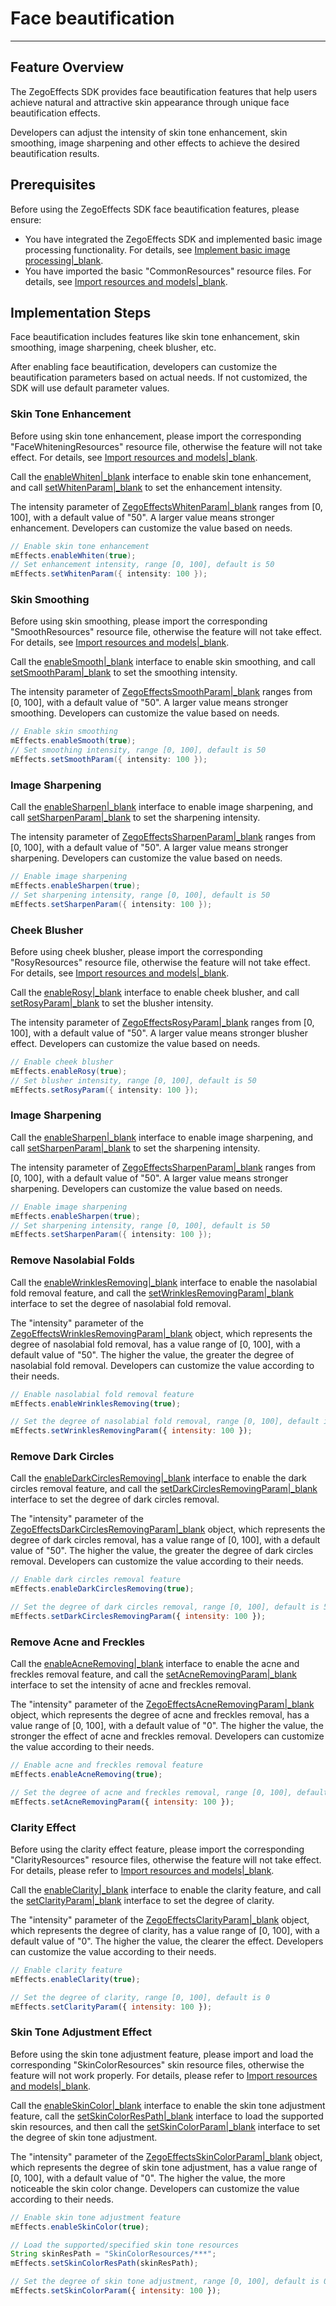 # Face beautification

- - -

## Feature Overview

The ZegoEffects SDK provides face beautification features that help users achieve natural and attractive skin appearance through unique face beautification effects.

Developers can adjust the intensity of skin tone enhancement, skin smoothing, image sharpening and other effects to achieve the desired beautification results.

## Prerequisites

Before using the ZegoEffects SDK face beautification features, please ensure:

- You have integrated the ZegoEffects SDK and implemented basic image processing functionality. For details, see [Implement basic image processing|_blank](!Quick_Starts/Solution_Implementation).
- You have imported the basic "CommonResources" resource files. For details, see [Import resources and models|_blank](!Quick_Starts/Import_Resources).

## Implementation Steps

Face beautification includes features like skin tone enhancement, skin smoothing, image sharpening, cheek blusher, etc.

After enabling face beautification, developers can customize the beautification parameters based on actual needs. If not customized, the SDK will use default parameter values.

### Skin Tone Enhancement 

<div class = 'mk-warning'>

Before using skin tone enhancement, please import the corresponding "FaceWhiteningResources" resource file, otherwise the feature will not take effect. For details, see [Import resources and models|_blank](!Quick_Starts/Import_Resources).
</div>

Call the [enableWhiten|_blank](@enableWhiten) interface to enable skin tone enhancement, and call [setWhitenParam|_blank](@setWhitenParam) to set the enhancement intensity.

The intensity parameter of [ZegoEffectsWhitenParam|_blank](@-ZegoEffectsWhitenParam) ranges from [0, 100], with a default value of "50". A larger value means stronger enhancement. Developers can customize the value based on needs.

```java
// Enable skin tone enhancement
mEffects.enableWhiten(true);
// Set enhancement intensity, range [0, 100], default is 50
mEffects.setWhitenParam({ intensity: 100 });
```

### Skin Smoothing

<div class = 'mk-warning'>

Before using skin smoothing, please import the corresponding "SmoothResources" resource file, otherwise the feature will not take effect. For details, see [Import resources and models\|_blank](!Quick_Starts/Import_Resources).
</div>


Call the [enableSmooth\|_blank](@enableSmooth) interface to enable skin smoothing, and call [setSmoothParam\|_blank](@setSmoothParam) to set the smoothing intensity.  

The intensity parameter of [ZegoEffectsSmoothParam\|_blank](@-ZegoEffectsSmoothParam) ranges from [0, 100], with a default value of "50". A larger value means stronger smoothing. Developers can customize the value based on needs.

```java
// Enable skin smoothing
mEffects.enableSmooth(true);
// Set smoothing intensity, range [0, 100], default is 50
mEffects.setSmoothParam({ intensity: 100 });
```

### Image Sharpening

Call the [enableSharpen\|_blank](@enableSharpen) interface to enable image sharpening, and call [setSharpenParam\|_blank](@setSharpenParam) to set the sharpening intensity.  

The intensity parameter of [ZegoEffectsSharpenParam\|_blank](@-ZegoEffectsSharpenParam) ranges from [0, 100], with a default value of "50". A larger value means stronger sharpening. Developers can customize the value based on needs.

```java
// Enable image sharpening
mEffects.enableSharpen(true);
// Set sharpening intensity, range [0, 100], default is 50
mEffects.setSharpenParam({ intensity: 100 });
```

### Cheek Blusher

<div class = 'mk-warning'>

Before using cheek blusher, please import the corresponding "RosyResources" resource file, otherwise the feature will not take effect. For details, see [Import resources and models\|_blank](!Quick_Starts/Import_Resources).
</div>


Call the [enableRosy\|_blank](@enableRosy) interface to enable cheek blusher, and call [setRosyParam\|_blank](@setRosyParam) to set the blusher intensity.  

The intensity parameter of [ZegoEffectsRosyParam\|_blank](@-ZegoEffectsRosyParam) ranges from [0, 100], with a default value of "50". A larger value means stronger blusher effect. Developers can customize the value based on needs.

```java
// Enable cheek blusher
mEffects.enableRosy(true);
// Set blusher intensity, range [0, 100], default is 50
mEffects.setRosyParam({ intensity: 100 });
```

### Image Sharpening

Call the [enableSharpen\|_blank](@enableSharpen) interface to enable image sharpening, and call [setSharpenParam\|_blank](@setSharpenParam) to set the sharpening intensity.  

The intensity parameter of [ZegoEffectsSharpenParam\|_blank](@-ZegoEffectsSharpenParam) ranges from [0, 100], with a default value of "50". A larger value means stronger sharpening. Developers can customize the value based on needs.

```java
// Enable image sharpening
mEffects.enableSharpen(true);
// Set sharpening intensity, range [0, 100], default is 50
mEffects.setSharpenParam({ intensity: 100 });
```

### Remove Nasolabial Folds

Call the [enableWrinklesRemoving|_blank](@enableWrinklesRemoving) interface to enable the nasolabial fold removal feature, and call the [setWrinklesRemovingParam|_blank](@setWrinklesRemovingParam) interface to set the degree of nasolabial fold removal.

The "intensity" parameter of the [ZegoEffectsWrinklesRemovingParam|_blank](@-ZegoEffectsWrinklesRemovingParam) object, which represents the degree of nasolabial fold removal, has a value range of [0, 100], with a default value of "50". The higher the value, the greater the degree of nasolabial fold removal. Developers can customize the value according to their needs.

```js
// Enable nasolabial fold removal feature
mEffects.enableWrinklesRemoving(true);

// Set the degree of nasolabial fold removal, range [0, 100], default is 50
mEffects.setWrinklesRemovingParam({ intensity: 100 });
```


### Remove Dark Circles

Call the [enableDarkCirclesRemoving|_blank](@enableDarkCirclesRemoving) interface to enable the dark circles removal feature, and call the [setDarkCirclesRemovingParam|_blank](@setDarkCirclesRemovingParam) interface to set the degree of dark circles removal.

The "intensity" parameter of the [ZegoEffectsDarkCirclesRemovingParam|_blank](@-ZegoEffectsDarkCirclesRemovingParam) object, which represents the degree of dark circles removal, has a value range of [0, 100], with a default value of "50". The higher the value, the greater the degree of dark circles removal. Developers can customize the value according to their needs.

```js
// Enable dark circles removal feature
mEffects.enableDarkCirclesRemoving(true);

// Set the degree of dark circles removal, range [0, 100], default is 50
mEffects.setDarkCirclesRemovingParam({ intensity: 100 });
```

### Remove Acne and Freckles

Call the [enableAcneRemoving|_blank](@enableAcneRemoving) interface to enable the acne and freckles removal feature, and call the [setAcneRemovingParam|_blank](@setAcneRemovingParam) interface to set the intensity of acne and freckles removal.

The "intensity" parameter of the [ZegoEffectsAcneRemovingParam|_blank](@-ZegoEffectsAcneRemovingParam) object, which represents the degree of acne and freckles removal, has a value range of [0, 100], with a default value of "0". The higher the value, the stronger the effect of acne and freckles removal. Developers can customize the value according to their needs.

```js
// Enable acne and freckles removal feature
mEffects.enableAcneRemoving(true);

// Set the degree of acne and freckles removal, range [0, 100], default is 0
mEffects.setAcneRemovingParam({ intensity: 100 });
```

### Clarity Effect

<div class = 'mk-warning'>

Before using the clarity effect feature, please import the corresponding "ClarityResources" resource files, otherwise the feature will not take effect. For details, please refer to [Import resources and models|_blank](!Quick_Starts/Import_Resources).
</div>

Call the [enableClarity|_blank](@enableClarity) interface to enable the clarity feature, and call the [setClarityParam|_blank](@setClarityParam) interface to set the degree of clarity.

The "intensity" parameter of the [ZegoEffectsClarityParam|_blank](@-ZegoEffectsClarityParam) object, which represents the degree of clarity, has a value range of [0, 100], with a default value of "0". The higher the value, the clearer the effect. Developers can customize the value according to their needs.

```js
// Enable clarity feature
mEffects.enableClarity(true);

// Set the degree of clarity, range [0, 100], default is 0
mEffects.setClarityParam({ intensity: 100 });
```

### Skin Tone Adjustment Effect

<div class = 'mk-warning'>

Before using the skin tone adjustment feature, please import and load the corresponding "SkinColorResources" skin resource files, otherwise the feature will not work properly. For details, please refer to [Import resources and models|_blank](!Quick_Starts/Import_Resources).
</div>

Call the [enableSkinColor|_blank](@enableSkinColor) interface to enable the skin tone adjustment feature, call the [setSkinColorResPath|_blank](@setSkinColorResPath) interface to load the supported skin resources, and then call the [setSkinColorParam|_blank](@setSkinColorParam) interface to set the degree of skin tone adjustment.

The "intensity" parameter of the [ZegoEffectsSkinColorParam|_blank](@-ZegoEffectsSkinColorParam) object, which represents the degree of skin tone adjustment, has a value range of [0, 100], with a default value of "0". The higher the value, the more noticeable the skin color change. Developers can customize the value according to their needs.

```js
// Enable skin tone adjustment feature
mEffects.enableSkinColor(true);

// Load the supported/specified skin tone resources
String skinResPath = "SkinColorResources/***";
mEffects.setSkinColorResPath(skinResPath);

// Set the degree of skin tone adjustment, range [0, 100], default is 0;
mEffects.setSkinColorParam({ intensity: 100 });
```
